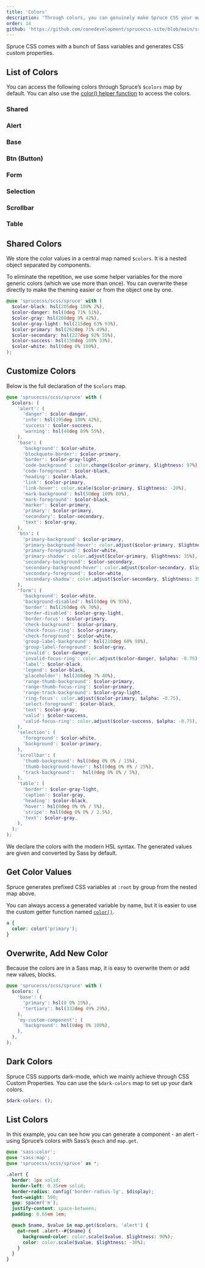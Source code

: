 ```yaml
---
title: 'Colors'
description: 'Through colors, you can genuinely make Spruce CSS your own. Control everything with the $colors map.'
order: 14
github: 'https://github.com/conedevelopment/sprucecss-site/blob/main/src/docs/sass/variables.mdx'
---
```


<p className="lead">Spruce CSS comes with a bunch of Sass variables and generates CSS custom properties.</p>

## List of Colors

You can access the following colors through Spruce’s `$colors` map by default. You can also use the [color() helper function](/docs/sass/functions#color) to access the colors.

<div className="l-colors">
  <h3 className="l-colors__title">Shared</h3>
  <div className="l-colors__inner">
    <ColorCard
      color="hsl(205deg 100% 2%)"
      name="black"
      value="$color-black"
    />
    <ColorCard
      color="hsl(0deg 71% 51%)"
      name="danger"
      value="$color-danger"
    />
    <ColorCard
      color="hsl(208deg 9% 42%)"
      name="gray"
      value="$color-gray"
    />
    <ColorCard
      color="hsl(215deg 63% 93%)"
      name="gray light"
      value="$color-gray-light"
    />
    <ColorCard
      color="hsl(262deg 71% 49%)"
      name="primary"
      value="$color-primary"
    />
    <ColorCard
      color="hsl(227deg 92% 55%)"
      name="secondary"
      value="$color-secondary"
    />
    <ColorCard
      color="hsl(150deg 100% 33%)"
      name="success"
      value="$color-success"
    />
    <ColorCard
      bordered={true}
      color="hsl(0deg 0% 100%)"
      name="white"
      value="$color-white"
    />
  </div>
</div>

<div className="l-colors">
  <h3 className="l-colors__title">Alert</h3>
  <div className="l-colors__inner">
    <ColorCard
      color="hsl(0deg 71% 51%)"
      name="danger"
      value="$color-danger"
    />
    <ColorCard
      color="hsl(195deg 100% 42%)"
      name="info"
      value="hsl(195deg 100% 42%)"
    />
    <ColorCard
      color="hsl(150deg 100% 33%)"
      name="success"
      value="$color-success"
    />
    <ColorCard
      color="hsl(48deg 89% 55%)"
      name="warning"
      value="hsl(48deg 89% 55%)"
    />
  </div>
</div>

<div className="l-colors">
  <h3 className="l-colors__title">Base</h3>
  <div className="l-colors__inner">
    <ColorCard
      bordered={true}
      color="hsl(0deg 0% 100%)"
      name="background"
      value="$color-white"
    />
    <ColorCard
      color="hsl(262deg 71% 49%)"
      name="blockquote-border"
      value="$color-primary"
    />
    <ColorCard
      color="hsl(215deg 63% 93%)"
      name="border"
      value="$color-gray-light"
    />
    <ColorCard
      color="hsl(261.82deg 73.33% 97.06%)"
      name="code-background"
      value="color.change($color-primary, $lightness: 97%)"
    />
    <ColorCard
      color="hsl(205deg 100% 2%)"
      name="code-foreground"
      value="$color-black"
    />
    <ColorCard
      color="hsl(205deg 100% 2%)"
      name="heading"
      value="$color-black"
    />
    <ColorCard
      color="hsl(262deg 71% 49%)"
      name="link"
      value="$color-primary"
    />
    <ColorCard
      color="hsl(261.97deg 71% 39.22%)"
      name="link-hover"
      value="color.scale($color-primary, $lightness: -20%)"
    />
    <ColorCard
      color="hsl(50deg 100% 80%)"
      name="mark-background"
      value="hsl(50deg 100% 80%)"
    />
    <ColorCard
      color="hsl(205deg 100% 2%)"
      name="mark-foreground"
      value="$color-black"
    />
    <ColorCard
      color="hsl(262deg 71% 49%)"
      name="marker"
      value="$color-primary"
    />
    <ColorCard
      color="hsl(262deg 71% 49%)"
      name="primary"
      value="$color-primary"
    />
    <ColorCard
      color="hsl(227deg 92% 55%)"
      name="secondary"
      value="$color-secondary"
    />
    <ColorCard
      color="hsl(208deg 9% 42%)"
      name="text"
      value="$color-gray"
    />
  </div>
</div>

<div className="l-colors">
  <h3 className="l-colors__title">Btn (Button)</h3>
  <div className="l-colors__inner">
    <ColorCard
      color="hsl(262deg 71% 49%)"
      name="primary-background"
      value="$color-primary"
    />
    <ColorCard
      color="hsl(262.13deg 70.85% 39.02%)"
      name="primary-background-hover"
      value="color.adjust($color-primary, $lightness: -10%)"
    />
    <ColorCard
      bordered={true}
      color="hsl(0deg 0% 100%)"
      name="primary-foreground"
      value="$color-white"
    />
    <ColorCard
      bordered={false}
      color="hsl(261.72deg 70.73% 83.92%)"
      name="primary-shadow"
      value="color.adjust($color-primary, $lightness: 35%)"
    />
    <ColorCard
      color="hsl(227deg 92% 55%)"
      name="secondary-background"
      value="$color-secondary"
    />
    <ColorCard
      color="hsl(226.92deg 92.14% 44.9%)"
      name="secondary-background-hover"
      value="color.adjust($color-secondary, $lightness: -10%)"
    />
    <ColorCard
      bordered={true}
      color="hsl(0deg 0% 100%)"
      name="secondary-foreground"
      value="$color-white"
    />
    <ColorCard
      bordered={false}
      color="hsl(227.23deg 92.16% 90%)"
      name="secondary-shadow"
      value="color.adjust($color-secondary, $lightness: 35%)"
    />
  </div>
</div>

<div className="l-colors">
  <h3 className="l-colors__title">Form</h3>
  <div className="l-colors__inner">
    <ColorCard
      bordered={true}
      color="hsl(0deg 0% 100%)"
      name="background"
      value="$color-white"
    />
    <ColorCard
      color="hsl(0deg 0% 95%)"
      name="background-disabled"
      value="hsl(0deg 0% 95%)"
    />
    <ColorCard
      color="hsl(260deg 4% 70%)"
      name="border"
      value="hsl(260deg 4% 70%)"
    />
    <ColorCard
      color="hsl(215deg 63% 93%)"
      name="border-disabled"
      value="$color-gray-light"
    />
    <ColorCard
      color="hsl(262deg 71% 49%)"
      name="border-focus"
      value="$color-primary"
    />
    <ColorCard
      color="hsl(262deg 71% 49%)"
      name="check-background"
      value="$color-primary"
    />
    <ColorCard
      color="hsl(262deg 71% 49%)"
      name="check-focus-ring"
      value="$color-primary"
    />
    <ColorCard
      bordered={true}
      color="hsl(0deg 0% 100%)"
      name="check-foreground"
      value="$color-white"
    />
    <ColorCard
      bordered={true}
      color="hsl(210deg 60% 98%)"
      name="group-label-background"
      value="hsl(210deg 60% 98%)"
    />
    <ColorCard
      color="hsl(208deg 9% 42%)"
      name="group-label-foreground"
      value="$color-gray"
    />
    <ColorCard
      color="hsl(0deg 71% 51%)"
      name="invalid"
      value="$color-danger"
    />
    <ColorCard
      color="hsl(0deg 71.2% 50.98% / 25%)"
      name="invalid-focus-ring"
      value="color.adjust($color-danger, $alpha: -0.75)"
    />
    <ColorCard
      color="hsl(205deg 100% 2%)"
      name="label"
      value="$color-black"
    />
    <ColorCard
      color="hsl(205deg 100% 2%)"
      name="legend"
      value="$color-black"
    />
    <ColorCard
      color="hsl(208deg 7% 40%)"
      name="placeholder"
      value="hsl(208deg 7% 40%)"
    />
    <ColorCard
      color="hsl(262deg 71% 49%)"
      name="range-thumb-background"
      value="$color-primary"
    />
    <ColorCard
      color="hsl(262deg 71% 49%)"
      name="range-thumb-focus-ring"
      value="$color-primary"
    />
    <ColorCard
      color="hsl(215deg 63% 93%)"
      name="range-track-background"
      value="$color-gray-light"
    />
    <ColorCard
      color="hsl(261.91deg 71.2% 49.02% / 25%)"
      name="ring-focus"
      value="color.adjust($color-primary, $alpha: -0.75)"
    />
    <ColorCard
      color="hsl(205deg 100% 2%)"
      name="select-foreground"
      value="$color-black"
    />
    <ColorCard
      color="hsl(208deg 9% 42%)"
      name="text"
      value="$color-gray"
    />
    <ColorCard
      color="hsl(150deg 100% 33%)"
      name="valid"
      value="$color-success"
    />
    <ColorCard
      color="hsl(150deg 100% 32.94% / 25%)"
      name="valid-focus-ring"
      value="color.adjust($color-success, $alpha: -0.75)"
    />
  </div>
</div>

<div className="l-colors">
  <h3 className="l-colors__title">Selection</h3>
  <div className="l-colors__inner">
    <ColorCard
      bordered={true}
      color="hsl(0deg 0% 100%)"
      name="foreground"
      value="$color-white"
    />
    <ColorCard
      color="hsl(262deg 71% 49%)"
      name="background"
      value="$color-primary"
    />
  </div>
</div>

<div className="l-colors">
  <h3 className="l-colors__title">Scrollbar</h3>
  <div className="l-colors__inner">
    <ColorCard
      color="hsl(0deg 0% 0% / 15%)"
      name="thumb-background"
      value="hsl(0deg 0% 0% / 15%)"
    />
    <ColorCard
      color="hsl(0deg 0% 0% / 25%)"
      name="thumb-background-hover"
      value="hsl(0deg 0% 0% / 25%)"
    />
    <ColorCard
      color="hsl(0deg 0% 0% / 5%)"
      name="track-background"
      value="hsl(0deg 0% 0% / 5%)"
    />
  </div>
</div>

<div className="l-colors">
  <h3 className="l-colors__title">Table</h3>
  <div className="l-colors__inner">
    <ColorCard
      color="hsl(215deg 63% 93%)"
      name="border"
      value="$color-gray-light"
    />
    <ColorCard
      color="hsl(208deg 9% 42%)"
      name="caption"
      value="$color-gray"
    />
    <ColorCard
      color="hsl(205deg 100% 2%)"
      name="heading"
      value="$color-black"
    />
    <ColorCard
      color="hsl(0deg 0% 0% / 5%)"
      name="hover"
      value="hsl(0deg 0% 0% / 5%)"
    />
    <ColorCard
      bordered={true}
      color="hsl(0deg 0% 0% / 2.5%)"
      name="stripe"
      value="hsl(0deg 0% 0% / 2.5%)"
    />
    <ColorCard
      color="hsl(208deg 9% 42%)"
      name="text"
      value="$color-gray"
    />
  </div>
</div>

## Shared Colors

We store the color values in a central map named `$colors`. It is a nested object separated by components.

To eliminate the repetition, we use some helper variables for the more generic colors (which we use more than once). You can overwrite these directly to make the theming easier or from the object one by one.

```scss
@use 'sprucecss/scss/spruce' with (
  $color-black: hsl(205deg 100% 2%),
  $color-danger: hsl(0deg 71% 51%),
  $color-gray: hsl(208deg 9% 42%),
  $color-gray-light: hsl(215deg 63% 93%),
  $color-primary: hsl(262deg 71% 49%),
  $color-secondary: hsl(227deg 92% 55%),
  $color-success: hsl(150deg 100% 33%),
  $color-white: hsl(0deg 0% 100%),
);
```

## Customize Colors

Below is the full declaration of the `$colors` map.

```scss
@use 'sprucecss/scss/spruce' with (
  $colors: (
    'alert': (
      'danger': $color-danger,
      'info': hsl(195deg 100% 42%),
      'success': $color-success,
      'warning': hsl(48deg 89% 55%),
    ),
    'base': (
      'background': $color-white,
      'blockquote-border': $color-primary,
      'border': $color-gray-light,
      'code-background': color.change($color-primary, $lightness: 97%),
      'code-foreground': $color-black,
      'heading': $color-black,
      'link': $color-primary,
      'link-hover': color.scale($color-primary, $lightness: -20%),
      'mark-background': hsl(50deg 100% 80%),
      'mark-foreground': $color-black,
      'marker': $color-primary,
      'primary': $color-primary,
      'secondary': $color-secondary,
      'text': $color-gray,
    ),
    'btn': (
      'primary-background': $color-primary,
      'primary-background-hover': color.adjust($color-primary, $lightness: -10%),
      'primary-foreground': $color-white,
      'primary-shadow': color.adjust($color-primary, $lightness: 35%),
      'secondary-background': $color-secondary,
      'secondary-background-hover': color.adjust($color-secondary, $lightness: -10%),
      'secondary-foreground': $color-white,
      'secondary-shadow': color.adjust($color-secondary, $lightness: 35%),
    ),
    'form': (
      'background': $color-white,
      'background-disabled': hsl(0deg 0% 95%),
      'border': hsl(260deg 4% 70%),
      'border-disabled': $color-gray-light,
      'border-focus': $color-primary,
      'check-background': $color-primary,
      'check-focus-ring': $color-primary,
      'check-foreground': $color-white,
      'group-label-background': hsl(210deg 60% 98%),
      'group-label-foreground': $color-gray,
      'invalid': $color-danger,
      'invalid-focus-ring': color.adjust($color-danger, $alpha: -0.75),
      'label': $color-black,
      'legend': $color-black,
      'placeholder': hsl(208deg 7% 40%),
      'range-thumb-background': $color-primary,
      'range-thumb-focus-ring': $color-primary,
      'range-track-background': $color-gray-light,
      'ring-focus': color.adjust($color-primary, $alpha: -0.75),
      'select-foreground': $color-black,
      'text': $color-gray,
      'valid': $color-success,
      'valid-focus-ring': color.adjust($color-success, $alpha: -0.75),
    ),
    'selection': (
      'foreground': $color-white,
      'background': $color-primary,
    ),
    'scrollbar': (
      'thumb-background': hsl(0deg 0% 0% / 15%),
      'thumb-background-hover':	hsl(0deg 0% 0% / 25%),
      'track-background':	hsl(0deg 0% 0% / 5%),
    ),
    'table': (
      'border': $color-gray-light,
      'caption': $color-gray,
      'heading': $color-black,
      'hover': hsl(0deg 0% 0% / 5%),
      'stripe': hsl(0deg 0% 0% / 2.5%),
      'text': $color-gray,
    ),
  );
);
```

<Notification type="info">We declare the colors with the modern HSL syntax. The generated values are given and converted by Sass by default.</Notification>

## Get Color Values

Spruce generates prefixed CSS variables at `:root` by group from the nested map above.

You can always access a generated variable by name, but it is easier to use the custom getter function named <a href="/docs/sass/functions/#color"><code>color()</code></a>.

```scss
a {
  color: color('primary');
}
```

## Overwrite, Add New Color

Because the colors are in a Sass map, it is easy to overwrite them or add new values, blocks.


```scss
@use 'sprucecss/scss/spruce' with (
  $colors: (
    'base': (
      'primary': hsl(0 0% 15%),
      'tertiary': hsl(332deg 49% 29%),
    ),
    'my-custom-component': (
      'background': hsl(0deg 0% 100%),
    ),
  ),
);
```

## Dark Colors

Spruce CSS supports dark-mode, which we mainly achieve through CSS Custom Properties. You can use the `$dark-colors` map to set up your dark colors.

```scss
$dark-colors: ();
```

## List Colors

In this example, you can see how you can generate a component - an alert - using Spruce’s colors with Sass’s `@each` and `map.get`.

```scss
@use 'sass:color';
@use 'sass:map';
@use 'sprucecss/scss/spruce' as *;

.alert {
  border: 1px solid;
  border-left: 0.35rem solid;
  border-radius: config('border-radius-lg', $display);
  font-weight: 500;
  gap: spacer('m');
  justify-content: space-between;
  padding: 0.65em 1em;

  @each $name, $value in map.get($colors, 'alert') {
    @at-root .alert--#{$name} {
      background-color: color.scale($value, $lightness: 90%);
      color: color.scale($value, $lightness: -30%);
    }
  }
}
```
